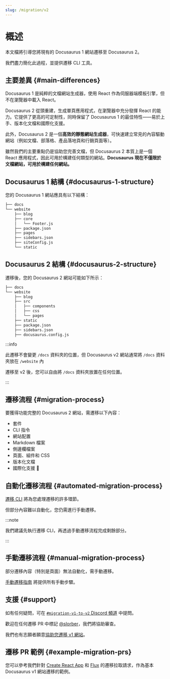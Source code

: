 ```yaml
---
slug: /migration/v2
---
```


# 概述

本文檔將引導您將現有的 Docusaurus 1 網站遷移至 Docusaurus 2。

我們盡力簡化此過程，並提供遷移 CLI 工具。

## 主要差異 {#main-differences}

Docusaurus 1 是純粹的文檔網站生成器，使用 React 作為伺服器端模板引擎，但不在瀏覽器中載入 React。

Docusaurus 2 從頭重建，生成單頁應用程式，在瀏覽器中充分發揮 React 的能力。它提供了更高的可定制性，同時保留了 Docusaurus 1 的最佳特性——易於上手、版本化文檔和國際化支援。

此外，Docusaurus 2 是一個**高效的靜態網站生成器**，可快速建立常見的內容驅動網站（例如文檔、部落格、產品落地頁和行銷頁面等）。

雖然我們的主要重點仍是協助您完善文檔，但 Docusaurus 2 本質上是一個 React 應用程式，因此可用於構建任何類型的網站。**Docusaurus 現在不僅限於文檔網站，可用於構建任何網站。**

## Docusaurus 1 結構 {#docusaurus-1-structure}

您的 Docusaurus 1 網站應具有以下結構：

```bash
├── docs
└── website
    ├── blog
    ├── core
    │   └── Footer.js
    ├── package.json
    ├── pages
    ├── sidebars.json
    ├── siteConfig.js
    └── static
```

## Docusaurus 2 結構 {#docusaurus-2-structure}

遷移後，您的 Docusaurus 2 網站可能如下所示：

```sh
├── docs
└── website
    ├── blog
    ├── src
    │   ├── components
    │   ├── css
    │   └── pages
    ├── static
    ├── package.json
    ├── sidebars.json
    ├── docusaurus.config.js
```

:::info

此遷移不會變更 `/docs` 資料夾的位置，但 Docusaurus v2 網站通常將 `/docs` 資料夾放在 `/website` 內

遷移至 v2 後，您可以自由將 `/docs` 資料夾放置在任何位置。

:::

## 遷移流程 {#migration-process}

要獲得功能完整的 Docusaurus 2 網站，需遷移以下內容：

- 套件
- CLI 指令
- 網站配置
- Markdown 檔案
- 側邊欄檔案
- 頁面、組件和 CSS
- 版本化文檔
- 國際化支援 🚧

## 自動化遷移流程 {#automated-migration-process}

[遷移 CLI](./migration-automated.mdx) 將為您處理遷移的許多環節。

但部分內容難以自動化，您仍需進行手動遷移。

:::note

我們建議先執行遷移 CLI，再透過手動遷移流程完成剩餘部分。

:::

## 手動遷移流程 {#manual-migration-process}

部分遷移內容（特別是頁面）無法自動化，需手動遷移。

[手動遷移指南](./migration-manual.mdx) 將提供所有手動步驟。

## 支援 {#support}

如有任何疑問，可在 [`#migration-v1-to-v2` Discord 頻道](https://discord.gg/C3P6CxMMxY) 中提問。

歡迎在任何遷移 PR 中標記 [@slorber](https://github.com/slorber)，我們將協助審查。

我們也有志願者願意[協助您遷移 v1 網站](https://github.com/facebook/docusaurus/issues/1834)。

## 遷移 PR 範例 {#example-migration-prs}

您可以參考我們針對 [Create React App](https://github.com/facebook/create-react-app/pull/7785) 和 [Flux](https://github.com/facebook/flux/pull/471) 的遷移拉取請求，作為基本 Docusaurus v1 網站遷移的範例。